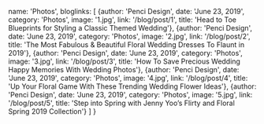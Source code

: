 
  name: 'Photos',
  bloglinks: [
  {author: 'Penci Design', date: 'June 23, 2019', category: 'Photos', image: '1.jpg', link: '/blog/post/1', title: 'Head to Toe Blueprints for Styling a Classic Themed Wedding'},
  {author: 'Penci Design', date: 'June 23, 2019', category: 'Photos', image: '2.jpg', link: '/blog/post/2', title: 'The Most Fabulous & Beautiful Floral Wedding Dresses To Flaunt in 2019'},
  {author: 'Penci Design', date: 'June 23, 2019', category: 'Photos', image: '3.jpg', link: '/blog/post/3', title: 'How To Save Precious Wedding Happy Memories With Wedding Photos'},
  {author: 'Penci Design', date: 'June 23, 2019', category: 'Photos', image: '4.jpg', link: '/blog/post/4', title: 'Up Your Floral Game With These Trending Wedding Flower Ideas'},
  {author: 'Penci Design', date: 'June 23, 2019', category: 'Photos', image: '5.jpg', link: '/blog/post/5', title: 'Step into Spring with Jenny Yoo’s Flirty and Floral Spring 2019 Collection'}
]
}
